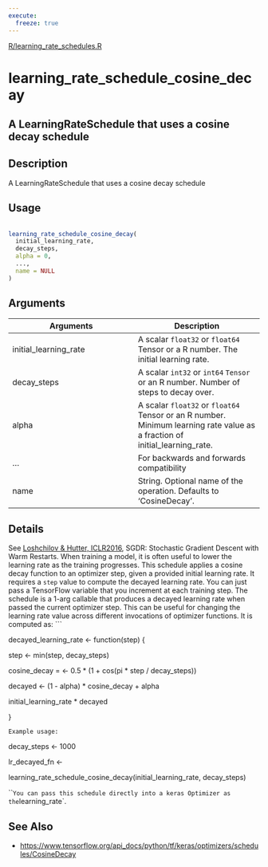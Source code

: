 ```yaml
---
execute:
  freeze: true
---
```


[R/learning_rate_schedules.R](https://github.com/rstudio/keras//blob/main/R/learning_rate_schedules.R#L120) 

# learning_rate_schedule_cosine_decay

## A LearningRateSchedule that uses a cosine decay schedule

## Description
 A LearningRateSchedule that uses a cosine decay schedule 


## Usage
```r
 
learning_rate_schedule_cosine_decay( 
  initial_learning_rate, 
  decay_steps, 
  alpha = 0, 
  ..., 
  name = NULL 
) 
```

## Arguments
|Arguments|Description|
|---|---|
| initial_learning_rate | A scalar `float32` or `float64` Tensor or a R number. The initial learning rate. |
| decay_steps | A scalar `int32` or `int64` `Tensor` or an R number. Number of steps to decay over. |
| alpha | A scalar `float32` or `float64` Tensor or an R number. Minimum learning rate value as a fraction of initial_learning_rate. |
| ... | For backwards and forwards compatibility |
| name | String. Optional name of the operation.  Defaults to 'CosineDecay'. |

## Details

 See [Loshchilov & Hutter, ICLR2016](https://arxiv.org/abs/1608.03983), SGDR: Stochastic Gradient Descent with Warm Restarts.  When training a model, it is often useful to lower the learning rate as the training progresses. This schedule applies a cosine decay function to an optimizer step, given a provided initial learning rate. It requires a `step` value to compute the decayed learning rate. You can just pass a TensorFlow variable that you increment at each training step.  The schedule is a 1-arg callable that produces a decayed learning rate when passed the current optimizer step. This can be useful for changing the learning rate value across different invocations of optimizer functions. It is computed as:  ```

decayed_learning_rate <- function(step) { 

  step <- min(step, decay_steps) 

  cosine_decay = <- 0.5 * (1 + cos(pi * step / decay_steps)) 

  decayed <- (1 - alpha) * cosine_decay + alpha 

  initial_learning_rate * decayed 

} 

```  Example usage:  ```

decay_steps <- 1000 

lr_decayed_fn <- 

  learning_rate_schedule_cosine_decay(initial_learning_rate, decay_steps) 

```  You can pass this schedule directly into a keras Optimizer as the `learning_rate`. 





## See Also

  

- [https://www.tensorflow.org/api_docs/python/tf/keras/optimizers/schedules/CosineDecay](https://www.tensorflow.org/api_docs/python/tf/keras/optimizers/schedules/CosineDecay) 

 

